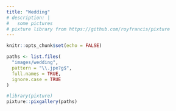 ```yaml
---
title: "Wedding"
# description: |
#   some pictures
# pixture library from https://github.com/royfrancis/pixture
---
```


```r
knitr::opts_chunk$set(echo = FALSE)
```


<!-- ```{r} -->
<!-- # Resize jpg for web -->
<!-- library(magick) -->
<!-- in_dir <- "C:/Users/Leslie/Desktop/wedding_pics/wedding" -->
<!-- out_dir <- "images/wedding" -->
<!-- dir.create(out_dir, recursive = TRUE, showWarnings = FALSE) -->

<!-- files <- list.files(in_dir, pattern = "(?i)\\.jpe?g$", full.names = TRUE) -->

<!-- for (f in files) { -->
<!--   img <- image_read(f) -->
<!--   img <- image_orient(img) # Honor camera rotation -->
<!--   img <- image_scale(img, "1600x1600") # Shrink to fit box, keep aspect ratio -->
<!--   image_write(img, -->
<!--               path = file.path(out_dir, basename(f)), -->
<!--               format = "jpeg", -->
<!--               quality = 82) -->
<!-- } -->
<!-- ``` -->


```r
paths <- list.files(
  "images/wedding",
  pattern = "\\.jpe?g$",
  full.names = TRUE,
  ignore.case = TRUE
)

#library(pixture)
pixture::pixgallery(paths)
```
